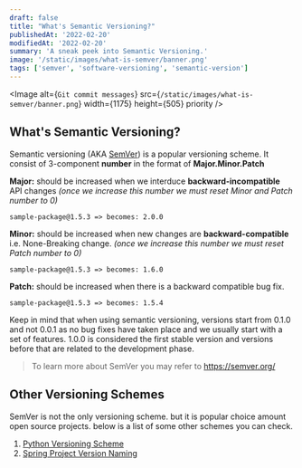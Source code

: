 ```yaml
---
draft: false
title: "What's Semantic Versioning?"
publishedAt: '2022-02-20'
modifiedAt: '2022-02-20'
summary: 'A sneak peek into Semantic Versioning.'
image: '/static/images/what-is-semver/banner.png'
tags: ['semver', 'software-versioning', 'semantic-version']
---
```


<Image
  alt={`Git commit messages`}
  src={`/static/images/what-is-semver/banner.png`}
  width={1175}
  height={505}
  priority
/>

## What's Semantic Versioning?

Semantic versioning (AKA [SemVer](https://semver.org/)) is a popular versioning scheme.
It consist of 3-component **number** in the format of **Major.Minor.Patch**

**Major:** should be increased when we interduce **backward-incompatible** API changes
_(once we increase this number we must reset Minor and Patch number to 0)_

```
sample-package@1.5.3 => becomes: 2.0.0
```

**Minor:** should be increased when new changes are **backward-compatible** i.e. None-Breaking change.
_(once we increase this number we must reset Patch number to 0)_

```
sample-package@1.5.3 => becomes: 1.6.0
```

**Patch:** should be increased when there is a backward compatible bug fix.

```
sample-package@1.5.3 => becomes: 1.5.4
```

Keep in mind that when using semantic versioning, versions start from 0.1.0 and not 0.0.1 as no bug fixes have taken place and we usually start with a set of features.
1.0.0 is considered the first stable version and versions before that are related to the development phase.

> To learn more about SemVer you may refer to https://semver.org/

## Other Versioning Schemes

SemVer is not the only versioning scheme. but it is popular choice amount open source projects.
below is a list of some other schemes you can check.

1. [Python Versioning Scheme](https://www.python.org/dev/peps/pep-0440/)
2. [Spring Project Version Naming](https://www.baeldung.com/spring-projects-version-naming)
